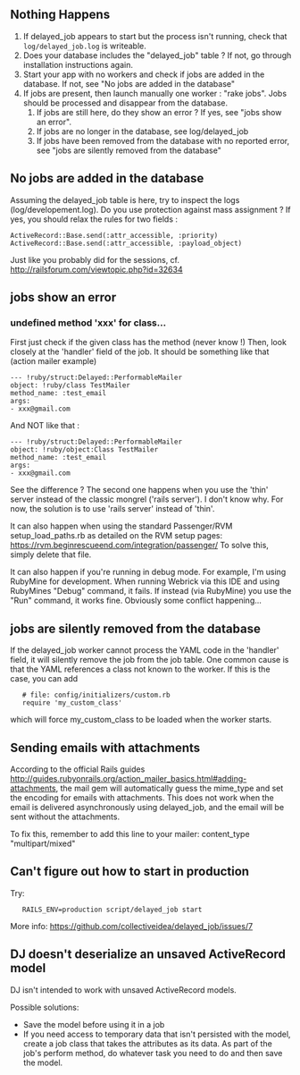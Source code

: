 == Nothing Happens ==

# If delayed_job appears to start but the process isn't running, check that  <code>log/delayed_job.log</code>  is writeable.
# Does your database includes the "delayed_job" table ? If not, go through installation instructions again.
# Start your app with no workers and check if jobs are added in the database. If not, see "No jobs are added in the database"
# If jobs are present, then launch manually one worker : "rake jobs". Jobs should be processed and disappear from the database.
## If jobs are still here, do they show an error ? If yes, see "jobs show an error".
## If jobs are no longer in the database, see log/delayed_job
## If jobs have been removed from the database with no reported error, see "jobs are silently removed from the database"

== No jobs are added in the database ==
Assuming the delayed_job table is here, try to inspect the logs (log/developement.log). Do you use protection against mass assignment ? If yes, you should relax the rules for two fields :
 ActiveRecord::Base.send(:attr_accessible, :priority)
 ActiveRecord::Base.send(:attr_accessible, :payload_object)
Just like you probably did for the sessions, cf. http://railsforum.com/viewtopic.php?id=32634

== jobs show an error ==
=== undefined method 'xxx' for class... ===
First just check if the given class has the method (never know !)
Then, look closely at the 'handler' field of the job. It should be something like that (action mailer example)
 --- !ruby/struct:Delayed::PerformableMailer 
 object: !ruby/class TestMailer
 method_name: :test_email
 args: 
 - xxx@gmail.com
And NOT like that :
 --- !ruby/struct:Delayed::PerformableMailer 
 object: !ruby/object:Class TestMailer
 method_name: :test_email
 args: 
 - xxx@gmail.com
See the difference ? The second one happens when you use the 'thin' server instead of the classic mongrel ('rails server'). I don't know why. For now, the solution is to use 'rails server' instead of 'thin'.

It can also happen when using the standard Passenger/RVM setup_load_paths.rb as detailed on the RVM setup pages: https://rvm.beginrescueend.com/integration/passenger/ To solve this, simply delete that file.

It can also happen if you're running in debug mode. For example, I'm using RubyMine for development. When running Webrick via this IDE and using RubyMines "Debug" command, it fails. If instead (via RubyMine) you use the "Run" command, it works fine. Obviously some conflict happening...


== jobs are silently removed from the database ==

If the delayed_job worker cannot process the YAML code in the 'handler' field, it will silently remove the job from the job table.  One common cause is that the YAML references a class not known to the worker.  If this is the case, you can add 
    # file: config/initializers/custom.rb
    require 'my_custom_class'
which will force my_custom_class to be loaded when the worker starts.

== Sending emails with attachments ==
According to the official Rails guides http://guides.rubyonrails.org/action_mailer_basics.html#adding-attachments, the mail gem will automatically guess the mime_type and set the encoding for emails with attachments. This does not work when the email is delivered asynchronously using delayed_job, and the email will be sent without the attachments.

To fix this, remember to add this line to your mailer: content_type "multipart/mixed"

== Can't figure out how to start in production ==

Try:
    RAILS_ENV=production script/delayed_job start

More info:
https://github.com/collectiveidea/delayed_job/issues/7

== DJ doesn't deserialize an unsaved ActiveRecord model ==
DJ isn't intended to work with unsaved ActiveRecord models. 

Possible solutions:
* Save the model before using it in a job 
* If you need access to temporary data that isn't persisted with the model, create a job class that takes the attributes as its data. As part of the job's perform method, do whatever task you need to do and then save the model.
